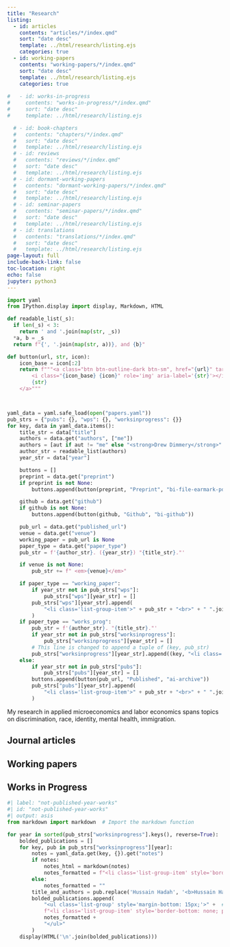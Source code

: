 ```yaml
---
title: "Research"
listing:
  - id: articles
    contents: "articles/*/index.qmd"
    sort: "date desc"
    template: ../html/research/listing.ejs
    categories: true
  - id: working-papers
    contents: "working-papers/*/index.qmd"
    sort: "date desc"
    template: ../html/research/listing.ejs
    categories: true
    
#   - id: works-in-progress
#     contents: "works-in-progress/*/index.qmd"
#     sort: "date desc"
#     template: ../html/research/listing.ejs

  # - id: book-chapters
  #   contents: "chapters/*/index.qmd"
  #   sort: "date desc"
  #   template: ../html/research/listing.ejs
  # - id: reviews
  #   contents: "reviews/*/index.qmd"
  #   sort: "date desc"
  #   template: ../html/research/listing.ejs
  # - id: dormant-working-papers
  #   contents: "dormant-working-papers/*/index.qmd"
  #   sort: "date desc"
  #   template: ../html/research/listing.ejs
  # - id: seminar-papers
  #   contents: "seminar-papers/*/index.qmd"
  #   sort: "date desc"
  #   template: ../html/research/listing.ejs
  # - id: translations
  #   contents: "translations/*/index.qmd"
  #   sort: "date desc"
  #   template: ../html/research/listing.ejs
page-layout: full
include-back-link: false
toc-location: right
echo: false
jupyter: python3
---
```


```python
import yaml
from IPython.display import display, Markdown, HTML

def readable_list(_s):
  if len(_s) < 3:
    return ' and '.join(map(str, _s))
  *a, b = _s
  return f"{', '.join(map(str, a))}, and {b}"

def button(url, str, icon):
    icon_base = icon[:2]
    return f"""<a class="btn btn-outline-dark btn-sm", href="{url}" target="_blank" rel="noopener noreferrer">
        <i class="{icon_base} {icon}" role='img' aria-label='{str}'></i>
        {str}
    </a>"""



yaml_data = yaml.safe_load(open("papers.yaml"))
pub_strs = {"pubs": {}, "wps": {}, "worksinprogress": {}}
for key, data in yaml_data.items():
    title_str = data["title"]
    authors = data.get("authors", ["me"])
    authors = [aut if aut != "me" else "<strong>Drew Dimmery</strong>" for aut in authors]
    author_str = readable_list(authors)
    year_str = data["year"]

    buttons = []
    preprint = data.get("preprint")
    if preprint is not None:
        buttons.append(button(preprint, "Preprint", "bi-file-earmark-pdf"))

    github = data.get("github")
    if github is not None:
        buttons.append(button(github, "Github", "bi-github"))

    pub_url = data.get("published_url")
    venue = data.get("venue")
    working_paper = pub_url is None
    paper_type = data.get("paper_type")
    pub_str = f'{author_str}. ({year_str}) "{title_str}."'

    if venue is not None:
        pub_str += f" <em>{venue}</em>"

    if paper_type == "working_paper":
        if year_str not in pub_strs["wps"]:
            pub_strs["wps"][year_str] = []
        pub_strs["wps"][year_str].append(
            "<li class='list-group-item'>" + pub_str + "<br>" + " ".join(buttons) + "</li>"
        )
    if paper_type == "works_prog":
        pub_str = f'{author_str}. "{title_str}."'
        if year_str not in pub_strs["worksinprogress"]:
            pub_strs["worksinprogress"][year_str] = []
        # This line is changed to append a tuple of (key, pub_str)
        pub_strs["worksinprogress"][year_str].append((key, "<li class='list-group-item'>" + pub_str + "<br>" + " ".join(buttons) + "</li>"))
    else:
        if year_str not in pub_strs["pubs"]:
            pub_strs["pubs"][year_str] = []
        buttons.append(button(pub_url, "Published", "ai-archive"))
        pub_strs["pubs"][year_str].append(
            "<li class='list-group-item'>" + pub_str + "<br>" + " ".join(buttons) + "</li>"
        )
```

My research in applied microeconomics and labor economics spans topics on discrimination, race, identity, mental health, immigration. 



## Journal articles

:::{#articles}
:::


## Working papers

:::{#working-papers}
:::

## Works in Progress

<!-- :::{#works-in-progress}
::: -->

```python
#| label: "not-published-year-works"
#| id: "not-published-year-works"
#| output: asis
from markdown import markdown  # Import the markdown function

for year in sorted(pub_strs["worksinprogress"].keys(), reverse=True):
    bolded_publications = []
    for key, pub in pub_strs["worksinprogress"][year]:
        notes = yaml_data.get(key, {}).get("notes")
        if notes:
            notes_html = markdown(notes)
            notes_formatted = f"<li class='list-group-item' style='border-top: none; font-size: smaller; padding-top: 0;'>{notes_html}</li>"
        else:
            notes_formatted = ""
        title_and_authors = pub.replace('Hussain Hadah', '<b>Hussain Hadah</b>')
        bolded_publications.append(
            "<ul class='list-group' style='margin-bottom: 15px;'>" +  # Adding margin between publications
            f"<li class='list-group-item' style='border-bottom: none; padding-bottom: 0;'>{title_and_authors}</li>" +  # Removing bottom border & padding
            notes_formatted +
            "</ul>"
        )
    display(HTML('\n'.join(bolded_publications)))
```

<!-- ## Book chapters

:::{#book-chapters}
:::


## Reviews

:::{#reviews}
:::


## Dormant working papers

:::{#dormant-working-papers}
:::


## Selected seminar papers

:::{#seminar-papers}
:::


## Translations

:::{#translations}
::: -->
